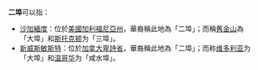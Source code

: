 '''二埠'''可以指：
*[[沙加緬度_(加利福尼亞州)|沙加緬度]]：位於[[美國|美國]][[加利福尼亞州|加利福尼亞州]]，華裔稱此地為「二埠」；而稱[[舊金山|舊金山]]為「大埠」和[[斯托克顿_(加利福尼亚州)|斯托克顿]]为「三埠」。
*[[新威斯敏斯特|新威斯敏斯特]]：位於[[加拿大|加拿大]][[卑詩省|卑詩省]]，華裔稱此地為「二埠」；而称[[維多利亞_(不列顛哥倫比亞)|维多利亚]]为「大埠」和[[温哥华|温哥华]]为「咸水埠」。
{{消歧义|cat=二字地名消歧義}}